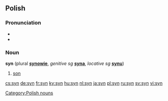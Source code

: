 {{see|syn-}}

==Polish==
===Pronunciation===
* {{IPA|/sɨn/}}
* {{audio|pl-syn.ogg|audio}}

===Noun===
'''syn''' {{m}} (plural '''[[synowie]]''', ''genitive sg'' '''[[syna]]''', ''locative sg'' '''[[synu]]''')

# [[son]]

[[Category:Polish nouns]]

[[cs:syn]]
[[de:syn]]
[[fr:syn]]
[[ky:syn]]
[[hu:syn]]
[[nl:syn]]
[[ja:syn]]
[[pl:syn]]
[[ru:syn]]
[[sv:syn]]
[[vi:syn]]